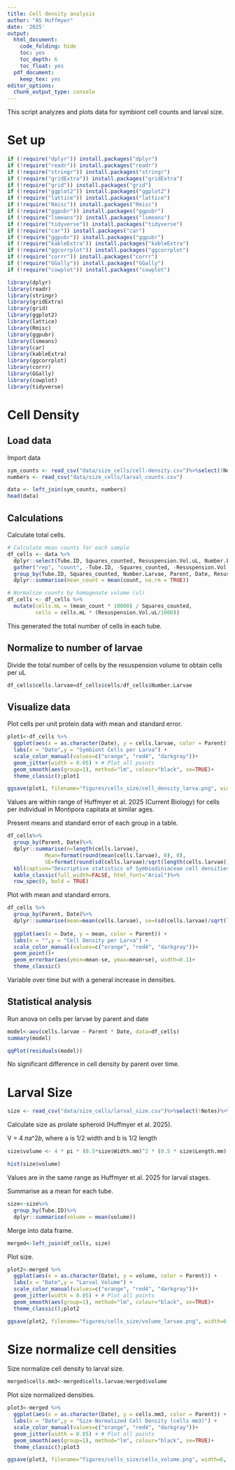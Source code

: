 ```yaml
---
title: Cell density analysis
author: "AS Huffmyer"
date: '2025'
output:
  html_document:
    code_folding: hide
    toc: yes
    toc_depth: 6
    toc_float: yes
  pdf_document:
    keep_tex: yes
editor_options: 
  chunk_output_type: console
---
```

This script analyzes and plots data for symbiont cell counts and larval size. 

# Set up 

```r
if (!require("dplyr")) install.packages("dplyr")
if (!require("readr")) install.packages("readr")
if (!require("stringr")) install.packages("stringr")
if (!require("gridExtra")) install.packages("gridExtra")
if (!require("grid")) install.packages("grid")
if (!require("ggplot2")) install.packages("ggplot2")
if (!require("lattice")) install.packages("lattice")
if (!require("Rmisc")) install.packages("Rmisc")
if (!require("ggpubr")) install.packages("ggpubr")
if (!require("lsmeans")) install.packages("lsmeans")
if (!require("tidyverse")) install.packages("tidyverse")
if (!require("car")) install.packages("car")
if (!require("ggpubr")) install.packages("ggpubr")
if (!require("kableExtra")) install.packages("kableExtra")
if (!require("ggcorrplot")) install.packages("ggcorrplot")
if (!require("corrr")) install.packages("corrr")
if (!require("GGally")) install.packages("GGally")
if (!require("cowplot")) install.packages("cowplot")

library(dplyr)
library(readr)
library(stringr)
library(gridExtra)
library(grid)
library(ggplot2)
library(lattice)
library(Rmisc)
library(ggpubr)
library(lsmeans)
library(car)
library(kableExtra)
library(ggcorrplot)
library(corrr)
library(GGally)
library(cowplot)
library(tidyverse)
```

# Cell Density 

## Load data 

Import data  
```r
sym_counts <- read_csv("data/size_cells/cell-density.csv")%>%select(!Notes)
numbers <- read_csv("data/size_cells/larval_counts.csv")

data <- left_join(sym_counts, numbers)
head(data)
```

## Calculations 

Calculate total cells.  
```r
# Calculate mean counts for each sample
df_cells <- data %>%
  dplyr::select(Tube.ID, Squares_counted, Resuspension.Vol.uL, Number.Larvae, Parent, Date,  matches("Count[1-6]")) %>%
  gather("rep", "count", -Tube.ID, -Squares_counted, -Resuspension.Vol.uL, -Number.Larvae, -Date, -Parent) %>%
  group_by(Tube.ID, Squares_counted, Number.Larvae, Parent, Date, Resuspension.Vol.uL) %>%
  dplyr::summarise(mean_count = mean(count, na.rm = TRUE))

# Normalize counts by homogenate volume (ul)
df_cells <- df_cells %>%
  mutate(cells.mL = (mean_count * 10000) / Squares_counted,
         cells = cells.mL * (Resuspension.Vol.uL/1000))
```

This generated the total number of cells in each tube. 

## Normalize to number of larvae 

Divide the total number of cells by the resuspension volume to obtain cells per uL 

```r
df_cells$cells.larvae=df_cells$cells/df_cells$Number.Larvae
```

## Visualize data   

Plot cells per unit protein data with mean and standard error.   

```r
plot1<-df_cells %>%
  ggplot(aes(x = as.character(Date), y = cells.larvae, color = Parent)) +
  labs(x = "Date",y = "Symbiont Cells per Larva") +
  scale_color_manual(values=c("orange", "red4", "darkgray"))+
  geom_jitter(width = 0.05) + # Plot all points
  geom_smooth(aes(group=1), method="lm", colour="black", se=TRUE)+
  theme_classic();plot1

ggsave(plot1, filename="figures/cells_size/cell_density_larva.png", width=6, height=5)
```

Values are within range of Huffmyer et al. 2025 (Current Biology) for cells per individual in Montipora capitata at similar ages.  

Present means and standard error of each group in a table.  

```r
df_cells%>%
  group_by(Parent, Date)%>%
  dplyr::summarise(n=length(cells.larvae),
            Mean=format(round(mean(cells.larvae), 0), 0), 
            SE=format(round(sd(cells.larvae)/sqrt(length(cells.larvae)),0),0))%>%
  kbl(caption="Descriptive statistics of Symbiodiniaceae cell densities per larva")%>%
  kable_classic(full_width=FALSE, html_font="Arial")%>%
  row_spec(0, bold = TRUE) 
```

Plot with mean and standard errors.  

```r
df_cells %>%
  group_by(Parent, Date)%>%
  dplyr::summarise(mean=mean(cells.larvae), se=(sd(cells.larvae)/sqrt(length(cells.larvae))))%>%
  
  ggplot(aes(x = Date, y = mean, color = Parent)) +
  labs(x = "",y = "Cell Density per Larva") +
  scale_color_manual(values=c("orange", "red4", "darkgray"))+
  geom_point()+
  geom_errorbar(aes(ymin=mean-se, ymax=mean+se), width=0.1)+
  theme_classic()
```

Variable over time but with a general increase in densities. 

## Statistical analysis  

Run anova on cells per larvae by parent and date    
```r
model<-aov(cells.larvae ~ Parent * Date, data=df_cells)
summary(model)

qqPlot(residuals(model))
```

No significant difference in cell density by parent over time.  

# Larval Size 

```r
size <- read_csv("data/size_cells/larval_size.csv")%>%select(!Notes)%>%select(!Larvae.ID)
```

Calculate size as prolate spheroid (Huffmyer et al. 2025). 

V = 4 𝜋𝑎^2𝑏, where a is 1/2 width and b is 1/2 length

```r
size$volume <- 4 * pi * (0.5*size$Width.mm)^2 * (0.5 * size$Length.mm)
```

```r
hist(size$volume)
```

Values are in the same range as Huffmyer et al. 2025 for larval stages.    

Summarise as a mean for each tube. 

```r
size<-size%>%
  group_by(Tube.ID)%>%
  dplyr::summarise(volume = mean(volume))
```

Merge into data frame. 

```r
merged<-left_join(df_cells, size)
```

Plot size. 

```r
plot2<-merged %>%
  ggplot(aes(x = as.character(Date), y = volume, color = Parent)) +
  labs(x = "Date",y = "Larval Volume") +
  scale_color_manual(values=c("orange", "red4", "darkgray"))+
  geom_jitter(width = 0.05) + # Plot all points
  geom_smooth(aes(group=1), method="lm", colour="black", se=TRUE)+
  theme_classic();plot2

ggsave(plot2, filename="figures/cells_size/volume_larvae.png", width=6, height=5)
```

# Size normalize cell densities 

Size normalize cell density to larval size. 

```r
merged$cells.mm3<-merged$cells.larvae/merged$volume
```

Plot size normalized densities. 

```r
plot3<-merged %>%
  ggplot(aes(x = as.character(Date), y = cells.mm3, color = Parent)) +
  labs(x = "Date",y = "Size-Normalized Cell Density (cells mm3)") +
  scale_color_manual(values=c("orange", "red4", "darkgray"))+
  geom_jitter(width = 0.05) + # Plot all points
  geom_smooth(aes(group=1), method="lm", colour="black", se=TRUE)+
  theme_classic();plot3

ggsave(plot3, filename="figures/cells_size/cells_volume.png", width=6, height=5)
```